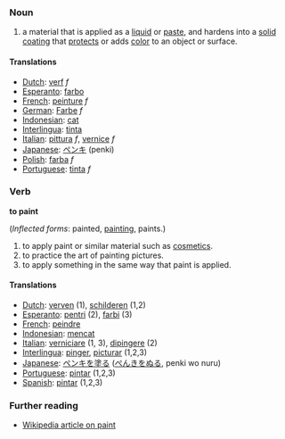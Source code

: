 === Noun ===
#a material that is applied as a [[liquid]] or [[paste]], and hardens into a [[solid]] [[coating]] that [[protect]]s or adds [[color]] to an object or surface.
==== Translations ====
*[[Dutch]]: [[verf]] ''f''
*[[Esperanto]]: [[farbo]]
*[[French]]: [[peinture]] ''f''
*[[German]]: [[Farbe]] ''f''
*[[Indonesian]]: [[cat]]
*[[Interlingua]]: [[tinta]]
*[[Italian]]: [[pittura]] ''f'', [[vernice]] ''f''
*[[Japanese]]: [[ペンキ]] (penki)
*[[Polish]]: [[farba]] ''f''
*[[Portuguese]]: [[tinta]] ''f''

=== Verb ===

'''to paint''' 

(''Inflected forms'': painted, [[painting]], paints.)

#to apply paint or similar material such as [[cosmetics]].
#to practice the art of painting pictures.
#to apply something in the same way that paint is applied.

==== Translations ====
*[[Dutch]]: [[verven]] (1), [[schilderen]] (1,2)
*[[Esperanto]]: [[pentri]] (2), [[farbi]] (3)
*[[French]]: [[peindre]]
*[[Indonesian]]: [[cat|mencat]]
*[[Italian]]: [[verniciare]] (1, 3), [[dipingere]] (2)
*[[Interlingua]]: [[pinger]], [[picturar]] (1,2,3)
*[[Japanese]]: [[ペンキ]]を[[塗る]] ([[ぺんき]]を[[ぬる]], penki wo nuru)
*[[Portuguese]]: [[pintar]] (1,2,3)
*[[Spanish]]: [[pintar]] (1,2,3)

=== Further reading ===
*[[w:paint|Wikipedia article on paint]]